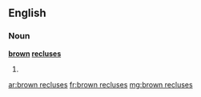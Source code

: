 ==English==

===Noun===
'''[[brown]] [[recluse]]s'''

# {{plural of|brown recluse}}

[[ar:brown recluses]]
[[fr:brown recluses]]
[[mg:brown recluses]]